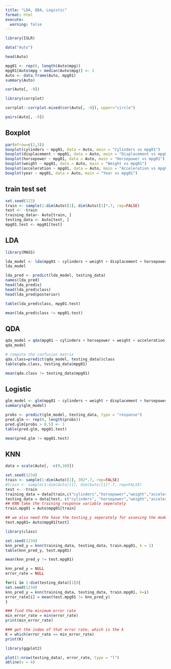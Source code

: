 ```yaml
---
title: "LDA, QDA, Logistic"
format: html
execute: 
  warning: false
---
```



```r
library(ISLR)

data("Auto")

head(Auto)
```

```r
mpg01 <- rep(0, length(Auto$mpg))
mpg01[Auto$mpg > median(Auto$mpg)] <- 1
Auto <- data.frame(Auto, mpg01)
summary(Auto)
```
```r
cor(Auto[, -9])
```

```r
library(corrplot)

corrplot::corrplot.mixed(cor(Auto[, -9]), upper="circle")
```


```r
pairs(Auto[, -9])
```

## Boxplot

```r
par(mfrow=c(2,3))
boxplot(cylinders ~ mpg01, data = Auto, main = "Cylinders vs mpg01")
boxplot(displacement ~ mpg01, data = Auto, main = "Displacement vs mpg01")
boxplot(horsepower ~ mpg01, data = Auto, main = "Horsepower vs mpg01")
boxplot(weight ~ mpg01, data = Auto, main = "Weight vs mpg01")
boxplot(acceleration ~ mpg01, data = Auto, main = "Acceleration vs mpg01")
boxplot(year ~ mpg01, data = Auto, main = "Year vs mpg01")
```

## train test set

```r
set.seed(123)
train <- sample(1:dim(Auto)[1], dim(Auto)[1]*.7, rep=FALSE)
test <- -train
training_data<- Auto[train, ]
testing_data <- Auto[test, ]
mpg01.test <- mpg01[test]
```


## LDA


```r
library(MASS)

lda_model <- lda(mpg01 ~ cylinders + weight + displacement + horsepower, data = training_data)
lda_model
```

```r
lda_pred <- predict(lda_model, testing_data)
names(lda_pred)
head(lda_pred$x)
head(lda_pred$class)
head(lda_pred$posterior)
```

```r
table(lda_pred$class, mpg01.test)
```

```r
mean(lda_pred$class != mpg01.test)
```

## QDA


```r
qda_model = qda(mpg01 ~ cylinders + horsepower + weight + acceleration, data=training_data)
qda_model
```

```r
# compute the confusion matrix
qda.class=predict(qda_model, testing_data)$class
table(qda.class, testing_data$mpg01)
```


```r
mean(qda.class != testing_data$mpg01)
```

## Logistic

```r
glm_model <- glm(mpg01 ~ cylinders + weight + displacement + horsepower, data = training_data, family = binomial)
summary(glm_model)
```

```r
probs <- predict(glm_model, testing_data, type = "response")
pred.glm <- rep(0, length(probs))
pred.glm[probs > 0.5] <- 1
table(pred.glm, mpg01.test)
```

```r
mean(pred.glm != mpg01.test)
```

## KNN

```r
data = scale(Auto[, -c(9,10)])

set.seed(1234)
train <- sample(1:dim(Auto)[1], 392*.7, rep=FALSE)
#train <- sample(1:dim(Auto)[1], dim(Auto)[1]*.7, rep=FALSE)
test <- -train
training_data = data[train,c("cylinders","horsepower","weight","acceleration")]
testing_data = data[test, c("cylinders", "horsepower","weight","acceleration")]
## KNN take the training response variable seperately
train.mpg01 = Auto$mpg01[train]

## we also need the have the testing_y seperately for assesing the model later on
test.mpg01= Auto$mpg01[test]
```


```r
library(class)

set.seed(1234)
knn_pred_y = knn(training_data, testing_data, train.mpg01, k = 1)
table(knn_pred_y, test.mpg01)
```

```r
mean(knn_pred_y != test.mpg01)
```

```r
knn_pred_y = NULL
error_rate = NULL

for(i in 1:dim(testing_data)[1]){
set.seed(1234)
knn_pred_y = knn(training_data, testing_data, train.mpg01, k=i)
error_rate[i] = mean(test.mpg01 != knn_pred_y)
}

### find the minimum error rate
min_error_rate = min(error_rate)
print(min_error_rate)
```
```r
### get the index of that error rate, which is the k
K = which(error_rate == min_error_rate)
print(K)
```
```r
library(ggplot2)

plot(1:nrow(testing_data), error_rate, type = "l")
abline(v = 4)

```

